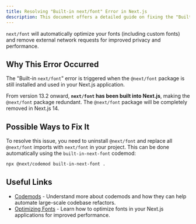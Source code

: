 ```yaml
---
title: Resolving "Built-in next/font" Error in Next.js
description: This document offers a detailed guide on fixing the "Built-in `next/font`" error in Next.js, which typically occurs when you're still using the `@next/font` package in Next.js 13.2 and later.
---
```


`next/font` will automatically optimize your fonts (including custom fonts) and remove external network requests for improved privacy and performance.

## Why This Error Occurred

The "Built-in `next/font`" error is triggered when the `@next/font` package is still installed and used in your Next.js application.

From version 13.2 onward, **`next/font` has been built into Next.js**, making the `@next/font` package redundant. The `@next/font` package will be completely removed in Next.js 14.

## Possible Ways to Fix It

To resolve this issue, you need to uninstall `@next/font` and replace all `@next/font` imports with `next/font` in your project. This can be done automatically using the `built-in-next-font` codemod:

```sh filename="Terminal"
npx @next/codemod built-in-next-font .
```

## Useful Links

- [Codemods](/docs/app/building-your-application/upgrading/codemods) - Understand more about codemods and how they can help automate large-scale codebase refactors.
- [Optimizing Fonts](/docs/app/building-your-application/optimizing/fonts) - Learn how to optimize fonts in your Next.js applications for improved performance.
